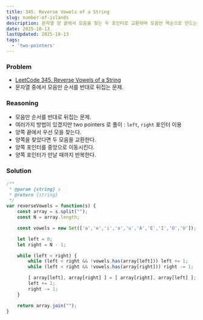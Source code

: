 ```yaml
---
title: 345. Reverse Vowels of a String
slug: number-of-islands
description: 문자열 양 끝에서 모음을 찾는 두 포인터로 교환하며 모음만 역순으로 만드는 풀이 정리
date: 2025-10-13
lastUpdated: 2025-10-13
tags:
  - 'two-pointers'
---
```


### Problem

* [LeetCode 345. Reverse Vowels of a String](https://leetcode.com/problems/reverse-vowels-of-a-string/)
* 문자열 중에서 모음만 순서를 반대로 뒤집는 문제.

### Reasoning

* 모음만 순서를 반대로 뒤집는 문제.
* 여러가지 방법이 있겠지만 two pointers 로 풀이 : `left`, `right` 포인터 이용
* 양쪽 끝에서 우선 모을 찾는다.
* 양쪽을 찾았다면 두 모음을 교환한다.
* 양쪽 포인터를 중앙으로 이동시킨다.
* 양쪽 포인터가 만날 때까지 반복한다.

### Solution

```typescript
/**
 * @param {string} s
 * @return {string}
 */
var reverseVowels = function(s) {
    const array = s.split("");
    const N = array.length;

    const vowels = new Set(['a','e','i','o','u','A','E','I','O','U']);

    let left = 0;
    let right = N - 1;

    while (left < right) {
        while (left < right && !vowels.has(array[left])) left += 1;
        while (left < right && !vowels.has(array[right])) right -= 1;

        [ array[left], array[right] ] = [ array[right], array[left] ];
        left += 1;
        right -= 1;
    }

    return array.join("");
}
```
